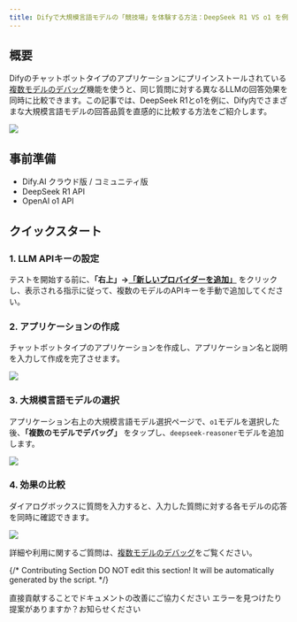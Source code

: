```yaml
---
title: Difyで大規模言語モデルの「競技場」を体験する方法：DeepSeek R1 VS o1 を例に
---
```



## 概要

Difyのチャットボットタイプのアプリケーションにプリインストールされている[複数モデルのデバッグ](/ja-jp/guides/application-orchestrate/multiple-llms-debugging)機能を使うと、同じ質問に対する異なるLLMの回答効果を同時に比較できます。この記事では、DeepSeek R1とo1を例に、Dify内でさまざまな大規模言語モデルの回答品質を直感的に比較する方法をご紹介します。

![](https://assets-docs.dify.ai/2025/02/dd2a54e05cf5bfa252ac980ec478e3d5.png)

## 事前準備

- Dify.AI クラウド版 / コミュニティ版
- DeepSeek R1 API
- OpenAI o1 API

## クイックスタート

### 1. LLM APIキーの設定

テストを開始する前に、**「右上」→[「新しいプロバイダーを追加」](../../guides/model-configuration/README)** をクリックし、表示される指示に従って、複数のモデルのAPIキーを手動で追加してください。

### 2. アプリケーションの作成

チャットボットタイプのアプリケーションを作成し、アプリケーション名と説明を入力して作成を完了させます。

![](https://assets-docs.dify.ai/2025/02/7246807cbd0776564b76e1ef37dcbd4d.png)

### 3. 大規模言語モデルの選択

アプリケーション右上の大規模言語モデル選択ページで、`o1`モデルを選択した後、**「複数のモデルでデバッグ」** をタップし、`deepseek-reasoner`モデルを追加します。

![](https://assets-docs.dify.ai/2025/02/61d8ba00a8a89052ac7a5a9d8fb54f58.png)

### 4. 効果の比較

ダイアログボックスに質問を入力すると、入力した質問に対する各モデルの応答を同時に確認できます。

![](https://assets-docs.dify.ai/2025/02/03ac1c1da6705d76b01f5867a1e24e32.gif)

詳細や利用に関するご質問は、[複数モデルのデバッグ](/ja-jp/guides/application-orchestrate/multiple-llms-debugging)をご覧ください。

{/*
Contributing Section
DO NOT edit this section!
It will be automatically generated by the script.
*/}

<CardGroup cols="2">
    <Card
        title="このページを編集する"
        icon="pen-to-square"
        href="https://github.com/langgenius/dify-docs/edit/main/ja-jp/learn-more/use-cases/dify-model-arena.mdx"
    >
        直接貢献することでドキュメントの改善にご協力ください
    </Card>
    <Card
        title="問題を報告する"
        icon="github"
        href="https://github.com/langgenius/dify-docs/issues/new?title=ドキュメントの問題%3A%20model-ar&body=%23%23%20問題の説明%0A%3C%21--%20発見した問題について簡単に説明してください%20--%3E%0A%0A%23%23%20ページリンク%0Ahttps%3A%2F%2Fgithub.com%2Flanggenius%2Fdify-docs%2Fblob%2Fmain%2Fja-jp/learn-more/use-cases%2Fdify-model-arena.mdx%0A%0A%23%23%20提案される変更%0A%3C%21--%20特定の変更案がある場合は、ここで説明してください%20--%3E%0A%0A%3C%21--%20ドキュメントの品質向上にご協力いただきありがとうございます！%20--%3E"
    >
        エラーを見つけたり提案がありますか？お知らせください
    </Card>
</CardGroup>
